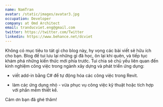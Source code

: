 ```yaml
---
name: NamTran
avatar: /static/images/avatar3.jpg
occupation: Developer
company: at Omd Architect
email: tranducviet.eng@gmail.com
twitter: https://twitter.com/Twitter
linkedin: https://www.behance.net/dcviet
---
```


Không có mục tiêu to tát gì cho blog này, hy vọng các bài viết sẽ hữu ích cho bạn. Blog để tui lưu lại những gì đã học, ôn lại khi quên, và tiếp tục khám phá những kiến thức mới phía trước. Tui chia sẻ chủ yếu liên quan đến kinh nghiệm công việc trong ngành xây dựng và phát triển ứng dụng:

- viết add-in bằng C# để tự động hóa các công việc trong Revit.

- làm các ứng dụng nhỏ - vừa phục vụ công việc kỹ thuật hoặc tích hợp với phần mềm thiết kế.

Cảm ơn bạn đã ghé thăm!
